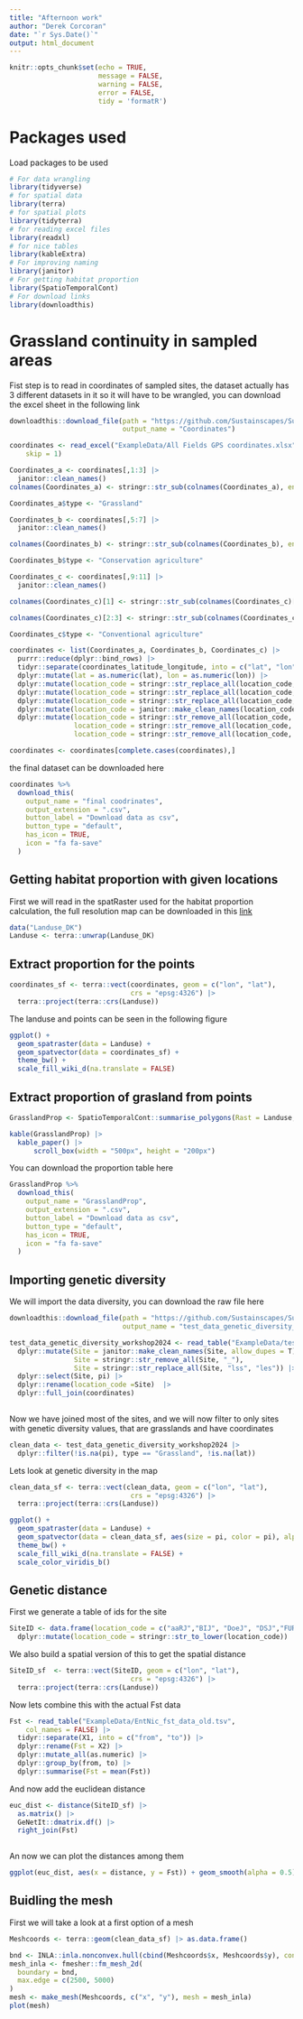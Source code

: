 ```yaml
---
title: "Afternoon work"
author: "Derek Corcoran"
date: "`r Sys.Date()`"
output: html_document
---
```


```r
knitr::opts_chunk$set(echo = TRUE,
                      message = FALSE,
                      warning = FALSE,
                      error = FALSE,
                      tidy = 'formatR')
```

# Packages used

Load packages to be used

```r
# For data wrangling
library(tidyverse)
# for spatial data
library(terra)
# for spatial plots
library(tidyterra)
# for reading excel files
library(readxl)
# for nice tables
library(kableExtra)
# For improving naming
library(janitor)
# For getting habitat proportion
library(SpatioTemporalCont)
# For download links
library(downloadthis)
```



# Grassland continuity in sampled areas

Fist step is to read in coordinates of sampled sites, the dataset actually has 3 different datasets in it so it will have to be wrangled, you can download the excel sheet in the following link

```r
downloadthis::download_file(path = "https://github.com/Sustainscapes/Sustainscapes.github.io/raw/master/SpatialContinuity/ExampleData/All%20Fields%20GPS%20coordinates.xlsx",
                            output_name = "Coordinates")
```


```r
coordinates <- read_excel("ExampleData/All Fields GPS coordinates.xlsx", 
    skip = 1)

Coordinates_a <- coordinates[,1:3] |> 
  janitor::clean_names()   
colnames(Coordinates_a) <- stringr::str_sub(colnames(Coordinates_a), end = -3)

Coordinates_a$type <- "Grassland"

Coordinates_b <- coordinates[,5:7] |> 
  janitor::clean_names()

colnames(Coordinates_b) <- stringr::str_sub(colnames(Coordinates_b), end = -3)

Coordinates_b$type <- "Conservation agriculture"

Coordinates_c <- coordinates[,9:11] |> 
  janitor::clean_names()

colnames(Coordinates_c)[1] <- stringr::str_sub(colnames(Coordinates_c)[1], end = -3)

colnames(Coordinates_c)[2:3] <- stringr::str_sub(colnames(Coordinates_c)[2:3], end = -4)

Coordinates_c$type <- "Conventional agriculture"

coordinates <- list(Coordinates_a, Coordinates_b, Coordinates_c) |> 
  purrr::reduce(dplyr::bind_rows) |> 
  tidyr::separate(coordinates_latitude_longitude, into = c("lat", "lon"), sep = ",") |> 
  dplyr::mutate(lat = as.numeric(lat), lon = as.numeric(lon)) |>
  dplyr::mutate(location_code = stringr::str_replace_all(location_code, "Ø", "oe")) |>
  dplyr::mutate(location_code = stringr::str_replace_all(location_code, "Å", "aa")) |>
  dplyr::mutate(location_code = stringr::str_replace_all(location_code, "Æ", "ae")) |> 
  dplyr::mutate(location_code = janitor::make_clean_names(location_code, allow_dupes = T)) |> 
  dplyr::mutate(location_code = stringr::str_remove_all(location_code, "ca_"),
                location_code = stringr::str_remove_all(location_code, "k_"),
                location_code = stringr::str_remove_all(location_code, "_"))

coordinates <- coordinates[complete.cases(coordinates),]
```

the final dataset can be downloaded here

```r
coordinates %>%
  download_this(
    output_name = "final coodrinates",
    output_extension = ".csv",
    button_label = "Download data as csv",
    button_type = "default",
    has_icon = TRUE,
    icon = "fa fa-save"
  )
```


## Getting habitat proportion with given locations

First we will read in the spatRaster used for the habitat proportion calculation, the full resolution map can be downloaded in this [link](https://envs.au.dk/en/research-areas/society-environment-and-resources/land-use-and-gis/basemap/basemap04-geotiff-for-download)

```r
data("Landuse_DK")
Landuse <- terra::unwrap(Landuse_DK)
```

## Extract proportion for the points

```r
coordinates_sf <- terra::vect(coordinates, geom = c("lon", "lat"),
                              crs = "epsg:4326") |> 
  terra::project(terra::crs(Landuse))
```

The landuse and points can be seen in the following figure

```r
ggplot() +
  geom_spatraster(data = Landuse) +
  geom_spatvector(data = coordinates_sf) +
  theme_bw() +
  scale_fill_wiki_d(na.translate = FALSE)
```

## Extract proportion of grasland from points

```r
GrasslandProp <- SpatioTemporalCont::summarise_polygons(Rast = Landuse, Polygons = coordinates_sf, Vars = "dry nature", dist = 2000, type = "Both")
```

```r
kable(GrasslandProp) |> 
  kable_paper() |> 
      scroll_box(width = "500px", height = "200px")
```

You can download the proportion table here

```r
GrasslandProp %>%
  download_this(
    output_name = "GrasslandProp",
    output_extension = ".csv",
    button_label = "Download data as csv",
    button_type = "default",
    has_icon = TRUE,
    icon = "fa fa-save"
  )
```

## Importing genetic diversity

We will import the data diversity, you can download the raw file here

```r
downloadthis::download_file(path = "https://github.com/Sustainscapes/Sustainscapes.github.io/raw/master/SpatialContinuity/ExampleData/test_data_genetic_diversity_workshop2024.txt",
                            output_name = "test_data_genetic_diversity_workshop2024") 
```


```r
test_data_genetic_diversity_workshop2024 <- read_table("ExampleData/test_data_genetic_diversity_workshop2024.txt") |> 
  dplyr::mutate(Site = janitor::make_clean_names(Site, allow_dupes = T),
                Site = stringr::str_remove_all(Site, "_"),
                Site = stringr::str_replace_all(Site, "lss", "les")) |> 
  dplyr::select(Site, pi) |> 
  dplyr::rename(location_code =Site)  |> 
  dplyr::full_join(coordinates)
  
```

Now we have joined most of the sites, and we will now filter to only sites with genetic diversity values, that are grasslands and have coordinates

```r
clean_data <- test_data_genetic_diversity_workshop2024 |> 
  dplyr::filter(!is.na(pi), type == "Grassland", !is.na(lat))
```

Lets look at genetic diversity in the map

```r
clean_data_sf <- terra::vect(clean_data, geom = c("lon", "lat"),
                              crs = "epsg:4326") |> 
  terra::project(terra::crs(Landuse))
```

```r
ggplot() +
  geom_spatraster(data = Landuse) +
  geom_spatvector(data = clean_data_sf, aes(size = pi, color = pi), alpha = 0.5) +
  theme_bw() +
  scale_fill_wiki_d(na.translate = FALSE) + 
  scale_color_viridis_b()
```

## Genetic distance

First we generate a table of ids for the site

```r
SiteID <- data.frame(location_code = c("aaRJ","BIJ", "DoeJ", "DSJ","FUR", "GEJ", "GUS", "HHJ", "JEJ", "JHJ", "KoeJ", "LVJ", "MSJ", "NOJ", "SBJ", "SKJ", "ULJ","UTJ", "VAJ"), ID = 1:19) |> 
  dplyr::mutate(location_code = stringr::str_to_lower(location_code)) |> dplyr::left_join(clean_data)
```

We also build a spatial version of this to get the spatial distance

```r
SiteID_sf  <- terra::vect(SiteID, geom = c("lon", "lat"),
                              crs = "epsg:4326") |> 
  terra::project(terra::crs(Landuse))
```


Now lets combine this with the actual Fst data

```r
Fst <- read_table("ExampleData/EntNic_fst_data_old.tsv", 
    col_names = FALSE) |> 
  tidyr::separate(X1, into = c("from", "to")) |> 
  dplyr::rename(Fst = X2) |> 
  dplyr::mutate_all(as.numeric) |> 
  dplyr::group_by(from, to) |> 
  dplyr::summarise(Fst = mean(Fst))
```

And now add the euclidean distance

```r
euc_dist <- distance(SiteID_sf) |>
  as.matrix() |> 
  GeNetIt::dmatrix.df() |> 
  right_join(Fst)
  
```

An now we can plot the distances among them

```r
ggplot(euc_dist, aes(x = distance, y = Fst)) + geom_smooth(alpha = 0.5) + geom_point() 
```

## Buidling the mesh

First we will take a look at a first option of a mesh

```r
Meshcoords <- terra::geom(clean_data_sf) |> as.data.frame()

bnd <- INLA::inla.nonconvex.hull(cbind(Meshcoords$x, Meshcoords$y), convex = -0.1)
mesh_inla <- fmesher::fm_mesh_2d(
  boundary = bnd,
  max.edge = c(2500, 5000)
)
mesh <- make_mesh(Meshcoords, c("x", "y"), mesh = mesh_inla)
plot(mesh)
```


